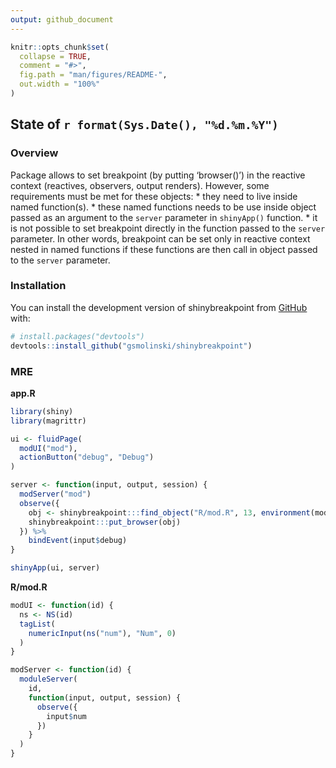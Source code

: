 ```yaml
---
output: github_document
---
```


<!-- README.md is generated from README.Rmd. Please edit that file -->

```r
knitr::opts_chunk$set(
  collapse = TRUE,
  comment = "#>",
  fig.path = "man/figures/README-",
  out.width = "100%"
)
```

## State of `r format(Sys.Date(), "%d.%m.%Y")`

<!-- badges: start -->
<!-- badges: end -->

### Overview

Package allows to set breakpoint (by putting 'browser()') in the reactive context (reactives, observers, output renders). However, some requirements must be met for these objects:
* they need to live inside named function(s).
* these named functions needs to be use inside object passed as an argument to the `server` parameter in `shinyApp()` function.
* it is not possible to set breakpoint directly in the function passed to the `server` parameter. In other words, breakpoint can be set only in reactive context nested in named functions if these functions are then call in object passed to the `server` parameter.

### Installation

You can install the development version of shinybreakpoint from [GitHub](https://github.com/) with:

``` r
# install.packages("devtools")
devtools::install_github("gsmolinski/shinybreakpoint")
```

### MRE

**app.R**

``` r
library(shiny)
library(magrittr)

ui <- fluidPage(
  modUI("mod"),
  actionButton("debug", "Debug")  
)

server <- function(input, output, session) {
  modServer("mod")
  observe({
    obj <- shinybreakpoint:::find_object("R/mod.R", 13, environment(modServer))
    shinybreakpoint:::put_browser(obj)
  }) %>% 
    bindEvent(input$debug)
}

shinyApp(ui, server)
```

**R/mod.R**

``` r
modUI <- function(id) {
  ns <- NS(id)
  tagList(
    numericInput(ns("num"), "Num", 0)
  )
}

modServer <- function(id) {
  moduleServer(
    id,
    function(input, output, session) {
      observe({
        input$num
      })
    }
  )
}
```
